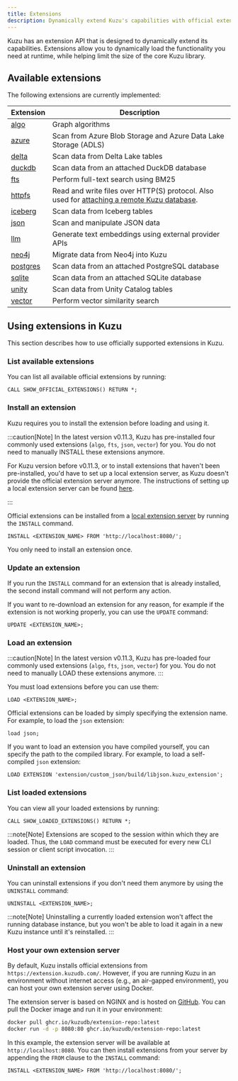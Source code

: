 ```yaml
---
title: Extensions
description: Dynamically extend Kuzu's capabilities with official extensions for JSON, vector search, full-text search, and more.
---
```


Kuzu has an extension API that is designed to dynamically extend its capabilities. Extensions allow
you to dynamically load the functionality you need at runtime, while helping limit the size of
the core Kuzu library.

## Available extensions

The following extensions are currently implemented:

| Extension | Description |
|----------|----------|
| [algo](/extensions/algo) | Graph algorithms |
| [azure](/extensions/azure) | Scan from Azure Blob Storage and Azure Data Lake Storage (ADLS) |
| [delta](/extensions/attach/delta) | Scan data from Delta Lake tables |
| [duckdb](/extensions/attach/duckdb) | Scan data from an attached DuckDB database |
| [fts](/extensions/full-text-search) | Perform full-text search using BM25 |
| [httpfs](/extensions/httpfs) | Read and write files over HTTP(S) protocol. Also used for [attaching a remote Kuzu database](/extensions/attach/kuzu). |
| [iceberg](/extensions/attach/iceberg) | Scan data from Iceberg tables |
| [json](/extensions/json) | Scan and manipulate JSON data |
| [llm](/extensions/llm) | Generate text embeddings using external provider APIs |
| [neo4j](/extensions/neo4j) | Migrate data from Neo4j into Kuzu |
| [postgres](/extensions/attach/postgres) | Scan data from an attached PostgreSQL database |
| [sqlite](/extensions/attach/sqlite) | Scan data from an attached SQLite database |
| [unity](/extensions/attach/unity) | Scan data from Unity Catalog tables |
| [vector](/extensions/vector) | Perform vector similarity search |

## Using extensions in Kuzu

This section describes how to use officially supported extensions in Kuzu.

### List available extensions

You can list all available official extensions by running:

```cypher
CALL SHOW_OFFICIAL_EXTENSIONS() RETURN *;
```

### Install an extension

Kuzu requires you to install the extension before loading and using it.

:::caution[Note]
In the latest version v0.11.3, Kuzu has pre-installed four commonly used extensions (`algo`, `fts`, `json`, `vector`) for you. 
You do not need to manually INSTALL these extensions anymore.

For Kuzu version before v0.11.3, or to install extensions that haven't been pre-installed, you'd have to set up a local extension server, as Kuzu doesn't provide the official extension server anymore.
The instructions of setting up a local extension server can be found [here](extensions#host-your-own-extension-server).


:::

Official extensions can be installed from a [local extension server](extensions#host-your-own-extension-server) by running the `INSTALL` command.

```cypher
INSTALL <EXTENSION_NAME> FROM 'http://localhost:8080/';
```
You only need to install an extension once.

### Update an extension

If you run the `INSTALL` command for an extension that is already installed,
the second install command will not perform any action.

If you want to re-download an extension for any reason, for example if the extension is not working
properly, you can use the `UPDATE` command:

```cypher
UPDATE <EXTENSION_NAME>;
```

### Load an extension

:::caution[Note]
In the latest version v0.11.3, Kuzu has pre-loaded four commonly used extensions (`algo`, `fts`, `json`, `vector`) for you. 
You do not need to manually LOAD these extensions anymore.
:::

You must load extensions before you can use them:

```cypher
LOAD <EXTENSION_NAME>;
```

Official extensions can be loaded by simply specifying the extension name.
For example, to load the `json` extension:

```cypher
load json;
```
If you want to load an extension you have compiled yourself, you can specify the path to the compiled library.
For example, to load a self-compiled `json` extension:

```cypher
LOAD EXTENSION 'extension/custom_json/build/libjson.kuzu_extension';
```

### List loaded extensions

You can view all your loaded extensions by running:

```cypher
CALL SHOW_LOADED_EXTENSIONS() RETURN *;
```

:::note[Note]
Extensions are scoped to the session within which they are loaded. Thus, the `LOAD` command must be
executed for every new CLI session or client script invocation.
:::


### Uninstall an extension

You can uninstall extensions if you don't need them anymore by using the `UNINSTALL` command:

```cypher
UNINSTALL <EXTENSION_NAME>;
```
:::note[Note]
Uninstalling a currently loaded extension won't affect the running database instance, but you won't be able to load it again in a new Kuzu instance until it's reinstalled.
:::

### Host your own extension server

By default, Kuzu installs official extensions from `https://extension.kuzudb.com/`. However, if you are running Kuzu in an environment without internet access (e.g., an air-gapped environment), you can host your own extension server using Docker.

The extension server is based on NGINX and is hosted on [GitHub](https://ghcr.io/kuzudb/extension-repo). You can pull the Docker image and run it in your environment:

```bash
docker pull ghcr.io/kuzudb/extension-repo:latest
docker run -d -p 8080:80 ghcr.io/kuzudb/extension-repo:latest
```

In this example, the extension server will be available at `http://localhost:8080`. You can then install extensions from your server by appending the `FROM` clause to the `INSTALL` command:

```cypher
INSTALL <EXTENSION_NAME> FROM 'http://localhost:8080/';
```
